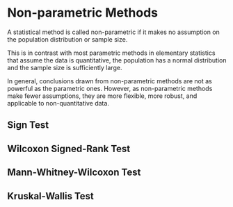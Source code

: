 # Non-parametric Methods
A statistical method is called non-parametric if it makes no assumption on the population distribution or sample size.

This is in contrast with most parametric methods in elementary statistics that assume the data is quantitative, the population has a normal distribution and the sample size is sufficiently large.

In general, conclusions drawn from non-parametric methods are not as powerful as the parametric ones. However, as non-parametric methods make fewer assumptions, they are more flexible, more robust, and applicable to non-quantitative data.

## Sign Test
## Wilcoxon Signed-Rank Test
## Mann-Whitney-Wilcoxon Test
## Kruskal-Wallis Test

